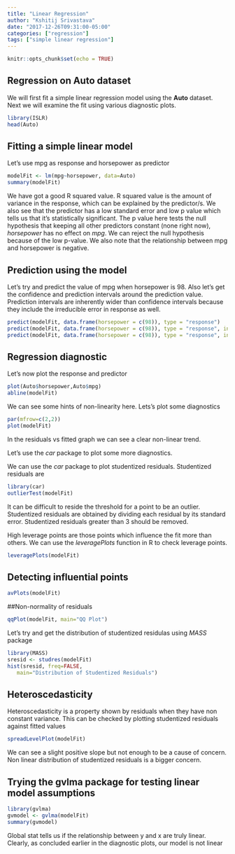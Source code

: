 ```yaml
---
title: "Linear Regression"
author: "Kshitij Srivastava"
date: "2017-12-26T09:31:00-05:00"
categories: ["regression"]
tags: ["simple linear regression"]
---
```

  
  ```r
knitr::opts_chunk$set(echo = TRUE)
```

## Regression on Auto dataset
We will first fit a simple linear regression model using the **Auto** dataset. Next we will examine the fit using various diagnostic plots.

```r
library(ISLR)
head(Auto)
```

## Fitting a simple linear model
Let's use mpg as response and horsepower as predictor

```r
modelFit <- lm(mpg~horsepower, data=Auto)
summary(modelFit)
```

We have got a good R squared value. R squared value is the amount of variance in the response, which can be explained by the predictor/s. We also see that the predictor has a low standard error and low p value which tells us that it's statistically significant. The p value here tests the null hypothesis that keeping all other predictors constant (none right now), *horsepower* has no effect on *mpg*. We can reject the null hypothesis because of the low p-value. We also note that the relationship between mpg and horsepower is negative.

## Prediction using the model
Let's try and predict the value of mpg when horsepower is 98. Also let's get the confidence and prediction intervals around the prediction value. Prediction intervals are inherently wider than confidence intervals because they include the irreducible error in response as well.

```r
predict(modelFit, data.frame(horsepower = c(98)), type = "response")
predict(modelFit, data.frame(horsepower = c(98)), type = "response", interval = "confidence")
predict(modelFit, data.frame(horsepower = c(98)), type = "response", interval = "prediction")
```

## Regression diagnostic
Let's now plot the response and predictor
```r
plot(Auto$horsepower,Auto$mpg)
abline(modelFit)
```

We can see some hints of non-linearity here. Lets's plot some diagnostics
```r
par(mfrow=c(2,2))
plot(modelFit)

```
In the residuals vs fitted graph we can see a clear non-linear trend.

Let's use the *car* package to plot some more diagnostics.

We can use the *car* package to plot studentized residuals. Studentized residuals are 
```r
library(car)
outlierTest(modelFit)
```
It can be difficult to reside the threshold for a point to be an outlier. Studentized residuals are obtained by dividing each residual by its standard error. Studentized residuals greater than 3 should be removed.

High leverage points are those points which influence the fit more than others.
We can use the *leveragePlots* function in R to check leverage points.

```r
leveragePlots(modelFit)
```

## Detecting influential points
```r
avPlots(modelFit)
```

##Non-normality of residuals
```r
qqPlot(modelFit, main="QQ Plot")
```

Let's try and get the distribution of studentized residulas using *MASS* package
```r
library(MASS)
sresid <- studres(modelFit) 
hist(sresid, freq=FALSE, 
   main="Distribution of Studentized Residuals")
```

## Heteroscedasticity
Heteroscedasticity is a property shown by residuals when they have non constant variance. This can be checked by plotting studentized residuals against fitted values
```r
spreadLevelPlot(modelFit)
```
We can see a slight positive slope but not enough to be a cause of concern. Non linear distribution of studentized residuals is a bigger concern.

## Trying the gvlma package for testing linear model assumptions
```r
library(gvlma)
gvmodel <- gvlma(modelFit) 
summary(gvmodel)
```

Global stat tells us if the relationship between y and x are truly linear. Clearly, as concluded earlier in the diagnostic plots, our model is not linear